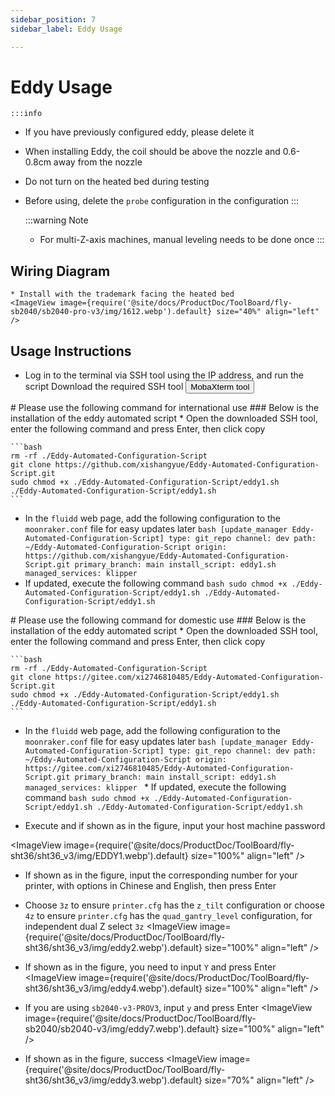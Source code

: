 ```yaml
---
sidebar_position: 7
sidebar_label: Eddy Usage

---
```



# Eddy Usage

    :::info
  * If you have previously configured eddy, please delete it
  * When installing Eddy, the coil should be above the nozzle and 0.6-0.8cm away from the nozzle
  * Do not turn on the heated bed during testing
  * Before using, delete the `probe` configuration in the configuration
    :::

    :::warning Note
    * For multi-Z-axis machines, manual leveling needs to be done once
    :::


## Wiring Diagram

    * Install with the trademark facing the heated bed
    <ImageView image={require('@site/docs/ProductDoc/ToolBoard/fly-sb2040/sb2040-pro-v3/img/1612.webp').default} size="40%" align="left" />


## Usage Instructions
   * Log in to the terminal via SSH tool using the IP address, and run the script
    Download the required SSH tool <Button variant="contained" disableElevation href="/docs/ResDownload/auxiliary_software/">MobaXterm tool</Button>


<Tabs>
  <TabItem value="eddy1" label="International Use">
    # Please use the following command for international use
    ### Below is the installation of the eddy automated script
    * Open the downloaded SSH tool, enter the following command and press Enter, then click copy
    
    ```bash
    rm -rf ./Eddy-Automated-Configuration-Script
    git clone https://github.com/xishangyue/Eddy-Automated-Configuration-Script.git
    sudo chmod +x ./Eddy-Automated-Configuration-Script/eddy1.sh
    ./Eddy-Automated-Configuration-Script/eddy1.sh
    ```
   * In the `fluidd` web page, add the following configuration to the `moonraker.conf` file for easy updates later
    ```bash
    [update_manager Eddy-Automated-Configuration-Script]
    type: git_repo
    channel: dev
    path: ~/Eddy-Automated-Configuration-Script
    origin: https://github.com/xishangyue/Eddy-Automated-Configuration-Script.git
    primary_branch: main
    install_script: eddy1.sh
    managed_services: klipper
    ```
   * If updated, execute the following command
    ```bash
    sudo chmod +x ./Eddy-Automated-Configuration-Script/eddy1.sh
    ./Eddy-Automated-Configuration-Script/eddy1.sh
    ```
</TabItem>

  <TabItem value="eddy2" label="Domestic Use">
# Please use the following command for domestic use
### Below is the installation of the eddy automated script
    * Open the downloaded SSH tool, enter the following command and press Enter, then click copy
    
    ```bash
    rm -rf ./Eddy-Automated-Configuration-Script
    git clone https://gitee.com/xi2746810485/Eddy-Automated-Configuration-Script.git
    sudo chmod +x ./Eddy-Automated-Configuration-Script/eddy1.sh
    ./Eddy-Automated-Configuration-Script/eddy1.sh
    ```
   * In the `fluidd` web page, add the following configuration to the `moonraker.conf` file for easy updates later
    ```bash
    [update_manager Eddy-Automated-Configuration-Script]
    type: git_repo
    channel: dev
    path: ~/Eddy-Automated-Configuration-Script
    origin: https://gitee.com/xi2746810485/Eddy-Automated-Configuration-Script.git
    primary_branch: main
    install_script: eddy1.sh
    managed_services: klipper
    ```
    * If updated, execute the following command
    ```bash
    sudo chmod +x ./Eddy-Automated-Configuration-Script/eddy1.sh
    ./Eddy-Automated-Configuration-Script/eddy1.sh
    ```
  </TabItem>
</Tabs>


* Execute and if shown as in the figure, input your host machine password

<ImageView image={require('@site/docs/ProductDoc/ToolBoard/fly-sht36/sht36_v3/img/EDDY1.webp').default} size="100%" align="left" />

* If shown as in the figure, input the corresponding number for your printer, with options in Chinese and English, then press Enter
* Choose `3z` to ensure `printer.cfg` has the `z_tilt` configuration or choose `4z` to ensure `printer.cfg` has the `quad_gantry_level` configuration, for independent dual Z select `3z`
<ImageView image={require('@site/docs/ProductDoc/ToolBoard/fly-sht36/sht36_v3/img/eddy2.webp').default} size="100%" align="left" />

* If shown as in the figure, you need to input `Y` and press Enter
<ImageView image={require('@site/docs/ProductDoc/ToolBoard/fly-sht36/sht36_v3/img/eddy4.webp').default} size="100%" align="left" />

* If you are using `sb2040-v3-PROV3`, input `y` and press Enter
<ImageView image={require('@site/docs/ProductDoc/ToolBoard/fly-sb2040/sb2040-v3/img/eddy7.webp').default} size="100%" align="left" />

* If shown as in the figure, success
<ImageView image={require('@site/docs/ProductDoc/ToolBoard/fly-sht36/sht36_v3/img/eddy3.webp').default} size="70%" align="left" />

<LDC1612 />